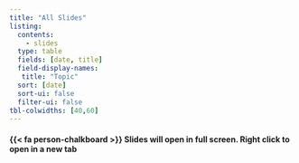 ```yaml
---
title: "All Slides"
listing:
  contents:
    - slides
  type: table
  fields: [date, title]
  field-display-names:
   title: "Topic"
  sort: [date]
  sort-ui: false
  filter-ui: false
tbl-colwidths: [40,60]
---
```


:::{.callout-tip}
#### {{< fa person-chalkboard >}}  Slides will open in full screen. Right click to open in a new tab
:::
